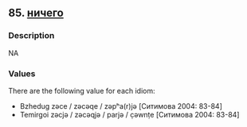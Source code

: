 ## 85. <a href =  'https://agricolamz.github.io/The_Circassian_Isoglosses_Database/85.html'>ничего</a>
### Description

NA


### Values
There are the following value for each idiom:

* Bzhedug zəce / zəcəqe / zəpʰa(r)jə [Ситимова 2004: 83-84]
* Temirgoi zəcjə / zəcəqjə / parjə / c̣əwnṭe [Ситимова 2004: 83-84]

